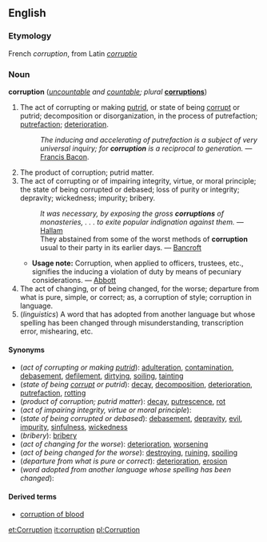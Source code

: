 ==English==
===Etymology===
French ''corruption'', from Latin ''[[corruptio]]''

===Noun===
'''corruption''' (''[[uncountable]] and [[countable]]; plural'' '''[[corruptions]]''')

#The act of corrupting or making [[putrid]], or state of being [[corrupt]] or putrid; decomposition or disorganization, in the process of putrefaction; [[putrefaction]]; [[deterioration]].
#:''The inducing and accelerating of putrefaction is a subject of very universal inquiry; for '''corruption''' is a reciprocal to generation.'' &mdash; [[w:Francis Bacon|Francis Bacon]].
#The product of corruption; putrid matter.
#The act of corrupting or of impairing integrity, virtue, or moral principle; the state of being corrupted or debased; loss of purity or integrity; depravity; wickedness; impurity; bribery.
#:''It was necessary, by exposing the gross '''corruptions''' of monasteries, . . . to exite popular indignation against them.'' &mdash; [[w:Arthur Hallam|Hallam]]
#:They abstained from some of the worst methods of '''corruption''' usual to their party in its earlier days. &mdash; [[w:Bancroft|Bancroft]]
#*'''Usage note:''' Corruption, when applied to officers, trustees, etc., signifies the inducing a violation of duty by means of pecuniary considerations. &mdash; [[w:Abbott|Abbott]]
#The act of changing, or of being changed, for the worse; departure from what is pure, simple, or correct; as, a corruption of style; corruption in language.
#(''linguistics'') A word that has adopted from another language but whose spelling has been changed through misunderstanding, transcription error, mishearing, etc.

====Synonyms====

*(''act of corrupting or making [[putrid]]''): [[adulteration]], [[contamination]], [[debasement]], [[defilement]], [[dirtying]], [[soiling]], [[tainting]]
*(''state of being [[corrupt]] or putrid''): [[decay]], [[decomposition]], [[deterioration]], [[putrefaction]], [[rotting]]
*(''product of corruption; putrid matter''): [[decay]], [[putrescence]], [[rot]]
*(''act of impairing integrity, virtue or moral principle''):
*(''state of being corrupted or debased''): [[debasement]], [[depravity]], [[evil]], [[impurity]], [[sinfulness]], [[wickedness]]
*(''bribery''): [[bribery]]
*(''act of changing for the worse''): [[deterioration]], [[worsening]]
*(''act of being changed for the worse''): [[destroying]], [[ruining]], [[spoiling]]
*(''departure from what is pure or correct''): [[deterioration]], [[erosion]]
*(''word adopted from another language whose spelling has been changed''):
<!--where might these go?
*[[deprivation]
*[[debasement]]
*[[taint]]
-->

====Derived terms====
*[[corruption of blood]]
<!--move to their own pages
*'''Corruption of blood,''' ''(Law):'' taint or impurity of blood, in consequence of an act of attainder of treason or felony, by which a person is disabled from inheriting any estate or from transmitting it to others.
**'''Corruption of blood''' can be removed only by act of Parliament. - [[Blackstone]]
-->

{{webster}}

[[et:Corruption]]
[[it:corruption]]
[[pl:Corruption]]